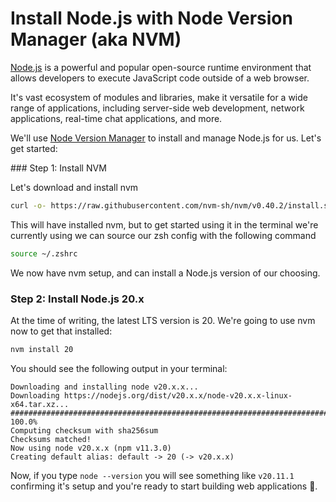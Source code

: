 
# Install Node.js with Node Version Manager (aka NVM)

[Node.js](https://nodejs.org/) is a powerful and popular open-source runtime
environment that allows developers to execute JavaScript code outside of a web
browser.

It's vast ecosystem of modules and libraries, make it versatile for a wide
range of applications, including server-side web development, network
applications, real-time chat applications, and more.

We'll use [Node Version Manager](https://github.com/nvm-sh/nvm) to install and
manage Node.js for us. Let's get started:

<Steps>
  ### Step 1: Install NVM

Let's download and install nvm

```sh copy
curl -o- https://raw.githubusercontent.com/nvm-sh/nvm/v0.40.2/install.sh | bash
```

This will have installed nvm, but to get started using it in the terminal
we're currently using we can source our zsh config with the following command

```sh copy
source ~/.zshrc
```

We now have nvm setup, and can install a Node.js version of our choosing.

### Step 2: Install Node.js 20.x

At the time of writing, the latest LTS version is 20. We're going to use nvm now to
get that installed:

```sh copy
nvm install 20
```

You should see the following output in your terminal:

```
Downloading and installing node v20.x.x...
Downloading https://nodejs.org/dist/v20.x.x/node-v20.x.x-linux-x64.tar.xz...
################################################################################################################# 100.0%
Computing checksum with sha256sum
Checksums matched!
Now using node v20.x.x (npm v11.3.0)
Creating default alias: default -> 20 (-> v20.x.x)
```

Now, if you type `node --version` you will see something like `v20.11.1` confirming it's setup
and you're ready to start building web applications 🎉.

</Steps>

<Cards num="1">
  <Card
    title="Complete your setup by installing & configuring VSCode"
    arrow="true"
    href="../vscode/"
  />
</Cards>
